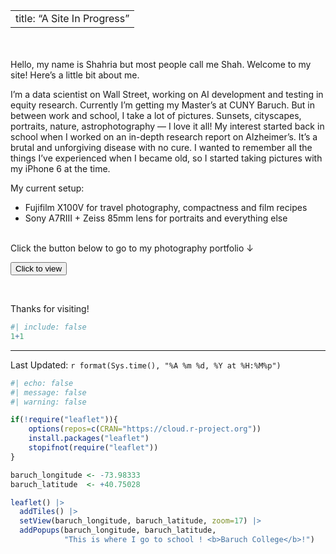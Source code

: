 
---
title: "A Site In Progress"
---


\
\
Hello, my name is Shahria but most people call me Shah. Welcome to my site! Here's a little bit about me.\

I'm a data scientist on Wall Street, working on AI development and testing in equity research. Currently I'm getting my Master's at CUNY Baruch. But in between work and school, I take a lot of pictures. Sunsets, cityscapes, portraits, nature, astrophotography — I love it all! My interest started back in school when I worked on an in-depth research report on Alzheimer's. It's a brutal and unforgiving disease with no cure. I wanted to remember all the things I've experienced when I became old, so I started taking pictures with my iPhone 6 at the time.

My current setup:

-   Fujifilm X100V for travel photography, compactness and film recipes
-   Sony A7RIII + Zeiss 85mm lens for portraits and everything else

\
Click the button below to go to my photography portfolio ↓

<button type="button" class="btn btn-warning" onclick="window.location.href='https://koi-pics-eight.vercel.app/portfolio';">
  Click to view 
</button>
\

Thanks for visiting!

```r
#| include: false
1+1
```

------------------------------------------------------------------------

Last Updated: `r format(Sys.time(), "%A %m %d, %Y at %H:%M%p")`

```r
#| echo: false
#| message: false
#| warning: false

if(!require("leaflet")){
    options(repos=c(CRAN="https://cloud.r-project.org"))
    install.packages("leaflet")
    stopifnot(require("leaflet"))
}

baruch_longitude <- -73.98333
baruch_latitude  <- +40.75028

leaflet() |>
  addTiles() |>
  setView(baruch_longitude, baruch_latitude, zoom=17) |>
  addPopups(baruch_longitude, baruch_latitude, 
            "This is where I go to school ! <b>Baruch College</b>!")
```



